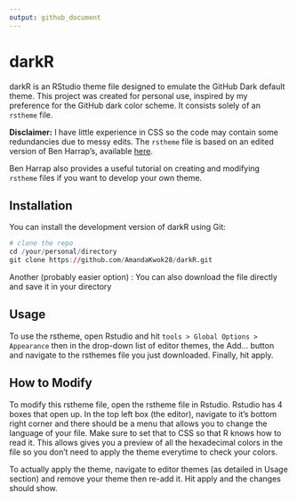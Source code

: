 ```yaml
---
output: github_document
---
```


# darkR

darkR is an RStudio theme file designed to emulate the GitHub Dark default theme. This project was created for personal use, inspired by my preference for the GitHub dark color scheme. It consists solely of an `rstheme` file.

**Disclaimer:** I have little experience in CSS so the code may contain some redundancies due to messy edits. The `rstheme` file is based on an edited version of Ben Harrap's, available [here](https://github.com/benharrap/rsthemes.git).

Ben Harrap also provides a useful tutorial on creating and modifying `rstheme` files if you want to develop your own theme.

## Installation

You can install the development version of darkR using Git:

```r
# clone the repo
cd /your/personal/directory
git clone https://github.com/AmandaKwok28/darkR.git
```

Another (probably easier option) : 
You can also download the file directly and save it in your directory

## Usage

To use the rstheme, open Rstudio and hit `tools > Global Options > Appearance` then in the 
drop-down list of editor themes, the Add... button and navigate to the rsthemes file you just
downloaded. Finally, hit apply. 


## How to Modify

To modify this rstheme file, open the rstheme file in Rstudio. Rstudio has 4 boxes that open up.
In the top left box (the editor), navigate to it's bottom right corner and there should be a menu
that allows you to change the language of your file. Make sure to set that to CSS so that R knows 
how to read it. This allows gives you a preview of all the hexadecimal colors in the file so you
don't need to apply the theme everytime to check your colors.

To actually apply the theme, navigate to editor themes (as detailed in Usage section) and remove your 
theme then re-add it. Hit apply and the changes should show. 

